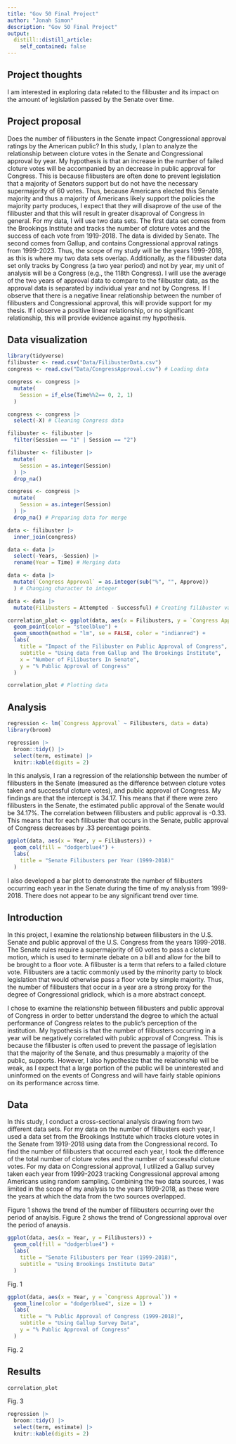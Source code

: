 ```yaml
---
title: "Gov 50 Final Project"
author: "Jonah Simon"
description: "Gov 50 Final Project"
output:
  distill::distill_article:
    self_contained: false
---
```


## Project thoughts

I am interested in exploring data related to the filibuster and its impact on the amount of legislation passed by the Senate over time.

## Project proposal

Does the number of filibusters in the Senate impact Congressional approval ratings by the American public? In this study, I plan to analyze the relationship between cloture votes in the Senate and Congressional approval by year. My hypothesis is that an increase in the number of failed cloture votes will be accompanied by an decrease in public approval for Congress. This is because filibusters are often done to prevent legislation that a majority of Senators support but do not have the necessary supermajority of 60 votes. Thus, because Americans elected this Senate majority and thus a majority of Americans likely support the policies the majority party produces, I expect that they will disaprove of the use of the filibuster and that this will result in greater disaproval of Congress in general. For my data, I will use two data sets. The first data set comes from the Brookings Institute and tracks the number of cloture votes and the success of each vote from 1919-2018. The data is divided by Senate. The second comes from Gallup, and contains Congressional approval ratings from 1999-2023. Thus, the scope of my study will be the years 1999-2018, as this is where my two data sets overlap. Additionally, as the filibuster data set only tracks by Congress (a two year period) and not by year, my unit of analysis will be a Congress (e.g., the 118th Congress). I will use the average of the two years of approval data to compare to the filibuster data, as the approval data is separated by individual year and not by Congress. If I observe that there is a negative linear relationship between the number of filibusters and Congressional approval, this will provide support for my thesis. If I observe a positive linear relationship, or no significant relationship, this will provide evidence against my hypothesis.

## Data visualization

```r
library(tidyverse)
filibuster <- read.csv("Data/FilibusterData.csv")
congress <- read.csv("Data/CongressApproval.csv") # Loading data
```

```r
congress <- congress |>
  mutate(
    Session = if_else(Time%%2== 0, 2, 1)
  )

congress <- congress |>
  select(-X) # Cleaning Congress data 
```

```r
filibuster <- filibuster |>
  filter(Session == "1" | Session == "2")

filibuster <- filibuster |>
  mutate(
    Session = as.integer(Session)
  ) |>
  drop_na()

congress <- congress |>
  mutate(
    Session = as.integer(Session)
  ) |>
  drop_na() # Preparing data for merge
```


```r
data <- filibuster |>
  inner_join(congress)

data <- data |>
  select(-Years, -Session) |>
  rename(Year = Time) # Merging data
```

```r
data <- data |>
  mutate(`Congress Approval` = as.integer(sub("%", "", Approve))
  ) # Changing character to integer
```

```r
data <- data |>
  mutate(Filibusters = Attempted - Successful) # Creating filibuster variable
```


```r
correlation_plot <- ggplot(data, aes(x = Filibusters, y = `Congress Approval`)) +
  geom_point(color = "steelblue") +
  geom_smooth(method = "lm", se = FALSE, color = "indianred") +
  labs(
    title = "Impact of the Filibuster on Public Approval of Congress",
    subtitle = "Using data from Gallup and The Brookings Institute",
    x = "Number of Filibusters In Senate",
    y = "% Public Approval of Congress"
  )

correlation_plot # Plotting data
```

## Analysis

```r
regression <- lm(`Congress Approval` ~ Filibusters, data = data)
library(broom)

regression |>
  broom::tidy() |>
  select(term, estimate) |>  
  knitr::kable(digits = 2)
```

In this analysis, I ran a regression of the relationship between the number of filibusters in the Senate (measured as the difference between cloture votes taken and successful cloture votes), and public approval of Congress. My findings are that the intercept is 34.17. This means that if there were zero filibusters in the Senate, the estimated public approval of the Senate would be 34.17%. The correlation between filibusters and public approval is -0.33. This means that for each filibuster that occurs in the Senate, public approval of Congress decreases by .33 percentage points. 

```r
ggplot(data, aes(x = Year, y = Filibusters)) +
  geom_col(fill = "dodgerblue4") +
  labs(
    title = "Senate Filibusters per Year (1999-2018)"
  )
```

I also developed a bar plot to demonstrate the number of filibusters occurring each year in the Senate during the time of my analysis from 1999-2018. There does not appear to be any significant trend over time.

## Introduction

In this project, I examine the relationship between filibusters in the U.S. Senate and public approval of the U.S. Congress from the years 1999-2018. The Senate rules require a supermajority of 60 votes to pass a cloture motion, which is used to terminate debate on a bill and allow for the bill to be brought to a floor vote. A filibuster is a term that refers to a failed cloture vote. Filibusters are a tactic commonly used by the minority party to block legislation that would otherwise pass a floor vote by simple majority. Thus, the number of filibusters that occur in a year are a strong proxy for the degree of Congressional gridlock, which is a more abstract concept. 

I chose to examine the relationship between filibusters and public approval of Congress in order to better understand the degree to which the actual performance of Congress relates to the public's perception of the institution. My hypothesis is that the number of filibusters occurring in a year will be negatively correlated with public approval of Congress. This is because the filibuster is often used to prevent the passage of legislation that the majority of the Senate, and thus presumably a majority of the public, supports. However, I also hypothesize that the relationship will be weak, as I expect that a large portion of the public will be uninterested and uninformed on the events of Congress and will have fairly stable opinions on its performance across time.

## Data

In this study, I conduct a cross-sectional analysis drawing from two different data sets. For my data on the number of filibusters each year, I used a data set from the Brookings Institute which tracks cloture votes in the Senate from 1919-2018 using data from the Congressional record. To find the number of filibusters that occurred each year, I took the difference of the total number of cloture votes and the number of successful cloture votes. For my data on Congressional approval, I utilized a Gallup survey taken each year from 1999-2023 tracking Congressional approval among Americans using random sampling. Combining the two data sources, I was limited in the scope of my analysis to the years 1999-2018, as these were the years at which the data from the two sources overlapped.

Figure 1 shows the trend of the number of filibusters occurring over the period of anaylsis. Figure 2 shows the trend of Congressional approval over the period of anaysis.

```r
ggplot(data, aes(x = Year, y = Filibusters)) +
  geom_col(fill = "dodgerblue4") +
  labs(
    title = "Senate Filibusters per Year (1999-2018)",
    subtitle = "Using Brookings Institute Data"
  )
```
Fig. 1

```r
ggplot(data, aes(x = Year, y = `Congress Approval`)) +
  geom_line(color = "dodgerblue4", size = 1) +
  labs(
    title = "% Public Approval of Congress (1999-2018)",
    subtitle = "Using Gallup Survey Data",
    y = "% Public Approval of Congress"
  )
```

Fig. 2

## Results

```r
correlation_plot
```

Fig. 3

```r
regression |>
  broom::tidy() |>
  select(term, estimate) |>  
  knitr::kable(digits = 2)
```

